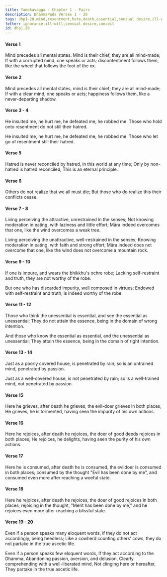 ```yaml
---
title: Yamakavagga - Chapter 1 - Pairs
description: DhammaPada Verses 1 - 20
tags: dhp1-20,mind,resentment,hate,death,essential,sensual desire,ill-will,passion,delusion
fetter: ignorance,ill-will,sensual desire,conceit
id: dhp1-20
---
```


#### Verse 1
Mind precedes all mental states.
Mind is their chief, they are all mind-made;
If with a corrupted mind,
one speaks or acts;
discontentment follows them,
like the wheel that follows the foot of the ox.

#### Verse 2
Mind precedes all mental states,
mind is their chief; they are all mind-made;
If with a clear mind,
one speaks or acts;
happiness follows them,
like a never-departing shadow.

#### Verse 3 - 4
He insulted me, he hurt me,
he defeated me, he robbed me.
Those who hold onto resentment
do not still their hatred.

He insulted me, he hurt me,
he defeated me, he robbed me.
Those who let go of resentment
still their hatred.

#### Verse 5
Hatred is never reconciled by hatred,
in this world at any time;
Only by non-hatred is hatred reconciled,
This is an eternal principle.

#### Verse 6
Others do not realize
that we all must die;
But those who do realize this
their conflicts cease.

#### Verse 7 - 8
Living perceiving the attractive,
unrestrained in the senses;
Not knowing moderation in eating,
with laziness and little effort;
Māra indeed overcomes that one,
like the wind overcomes a weak tree.

Living perceiving the unattractive,
well-restrained in the senses;
Knowing moderation in eating,
with faith and strong effort;
Māra indeed does not overcome that one,
like the wind does not overcome a mountain rock.

#### Verse 9 - 10
If one is impure,
and wears the bhikkhu's ochre robe;
Lacking self-restraint and truth,
they are not worthy of the robe.

But one who has discarded impurity,
well composed in virtues;
Endowed with self-restraint and truth,
is indeed worthy of the robe.

#### Verse 11 - 12
Those who think the unessential is essential,
and see the essential as unessential;
They do not attain the essence,
being in the domain of wrong intention.

And those who know the essential as essential,
and the unessential as unessential;
They attain the essence,
being in the domain of right intention.

#### Verse 13 - 14
Just as a poorly covered house,
is penetrated by rain;
so is an untrained mind,
penetrated by passion.

Just as a well-covered house,
is not penetrated by rain;
so is a well-trained mind,
not penetrated by passion.

#### Verse 15
Here he grieves, after death he grieves,
the evil-doer grieves in both places;
He grieves, he is tormented,
having seen the impurity of his own actions.

#### Verse 16
Here he rejoices, after death he rejoices,
the doer of good deeds rejoices in both places;
He rejoices, he delights,
having seen the purity of his own actions.

#### Verse 17
Here he is consumed, after death he is consumed,
the evildoer is consumed in both places;
consumed by the thought "Evil has been done by me",
and consumed even more after reaching a woeful state.

#### Verse 18
Here he rejoices, after death he rejoices,
the doer of good rejoices in both places;
rejoicing in the thought, "Merit has been done by me,"
and he rejoices even more after reaching a blissful state.

#### Verse 19 - 20
Even if a person speaks many eloquent words,
if they do not act accordingly, being heedless;
Like a cowherd counting others' cows,
they do not partake in the true ascetic life.

Even if a person speaks few eloquent words,
If they act according to the Dhamma,
Abandoning passion, aversion, and delusion,
Clearly comprehending with a well-liberated mind,
Not clinging here or hereafter,
They partake in the true ascetic life.
